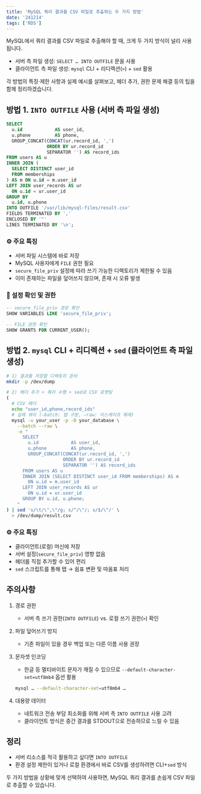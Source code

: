 ```yaml
---
title: 'MySQL 쿼리 결과를 CSV 파일로 추출하는 두 가지 방법'
date: '241214'
tags: ['RDS']
---
```


MySQL에서 쿼리 결과를 CSV 파일로 추출해야 할 때, 크게 두 가지 방식이 널리 사용됩니다.

- 서버 측 파일 생성: `SELECT … INTO OUTFILE` 문을 사용
- 클라이언트 측 파일 생성: `mysql` CLI + 리디렉션(`>`) + `sed` 활용

각 방법의 특징·제한 사항과 실제 예시를 살펴보고, 헤더 추가, 권한 문제 해결 등의 팁을 함께 정리하겠습니다.

## 방법 1. `INTO OUTFILE` 사용 (서버 측 파일 생성)

```sql
SELECT
  u.id            AS user_id,
  u.phone         AS phone,
  GROUP_CONCAT(CONCAT(ur.record_id, ',')
               ORDER BY ur.record_id
               SEPARATOR '') AS record_ids
FROM users AS u
INNER JOIN (
  SELECT DISTINCT user_id
  FROM memberships
) AS m ON u.id = m.user_id
LEFT JOIN user_records AS ur
  ON u.id = ur.user_id
GROUP BY
  u.id, u.phone
INTO OUTFILE '/var/lib/mysql-files/result.csv'
FIELDS TERMINATED BY ','
ENCLOSED BY '"'
LINES TERMINATED BY '\n';
```

### ⚙️ 주요 특징

- 서버 파일 시스템에 바로 저장
- MySQL 사용자에게 `FILE` 권한 필요
- `secure_file_priv` 설정에 따라 쓰기 가능한 디렉토리가 제한될 수 있음
- 이미 존재하는 파일을 덮어쓰지 않으며, 존재 시 오류 발생

### 🔧 설정 확인 및 권한

```sql
-- secure_file_priv 경로 확인
SHOW VARIABLES LIKE 'secure_file_priv';

-- FILE 권한 확인
SHOW GRANTS FOR CURRENT_USER();
```

## 방법 2. `mysql` CLI + 리디렉션 + `sed` (클라이언트 측 파일 생성)

```bash
# 1) 결과를 저장할 디렉토리 준비
mkdir -p /dev/dump

# 2) 헤더 추가 + 쿼리 수행 + sed로 CSV 포맷팅
(
  # CSV 헤더
  echo "user_id,phone,record_ids"
  # 실제 쿼리 (–batch: 탭 구분, –raw: 이스케이프 해제)
  mysql -u your_user -p -D your_database \
    --batch --raw \
    -e "
      SELECT
        u.id            AS user_id,
        u.phone         AS phone,
        GROUP_CONCAT(CONCAT(ur.record_id, ',')
                     ORDER BY ur.record_id
                     SEPARATOR '') AS record_ids
      FROM users AS u
      INNER JOIN (SELECT DISTINCT user_id FROM memberships) AS m
        ON u.id = m.user_id
      LEFT JOIN user_records AS ur
        ON u.id = ur.user_id
      GROUP BY u.id, u.phone;
    "
) | sed 's/\t/\",\"/g; s/^/\"/; s/$/\"/' \
  > /dev/dump/result.csv
```

### ⚙️ 주요 특징

- 클라이언트(로컬) 머신에 저장
- 서버 설정(`secure_file_priv`) 영향 없음
- 헤더를 직접 추가할 수 있어 편리
- `sed` 스크립트를 통해 탭 → 쉼표 변환 및 따옴표 처리

## 주의사항

1. 경로 권한

   - 서버 측 쓰기 권한(`INTO OUTFILE`) vs. 로컬 쓰기 권한(`>`) 확인

2. 파일 덮어쓰기 방지

   - 기존 파일이 있을 경우 백업 또는 다른 이름 사용 권장

3. 문자셋 인코딩

   - 한글 등 멀티바이트 문자가 깨질 수 있으므로 `--default-character-set=utf8mb4` 옵션 활용

   ```bash
   mysql … --default-character-set=utf8mb4 …
   ```

4. 대용량 데이터

   - 네트워크 전송 부담 최소화를 위해 서버 측 `INTO OUTFILE` 사용 고려
   - 클라이언트 방식은 중간 결과를 STDOUT으로 전송하므로 느릴 수 있음

## 정리

- 서버 리소스를 적극 활용하고 싶다면 `INTO OUTFILE`
- 환경 설정 제한이 있거나 로컬 환경에서 바로 CSV를 생성하려면 CLI+`sed` 방식

두 가지 방법을 상황에 맞게 선택하여 사용하면, MySQL 쿼리 결과를 손쉽게 CSV 파일로 추출할 수 있습니다.
